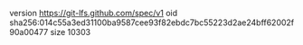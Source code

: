 version https://git-lfs.github.com/spec/v1
oid sha256:014c55a3ed31100ba9587cee93f82ebdc7bc55223d2ae24bff62002f90a00477
size 10303
